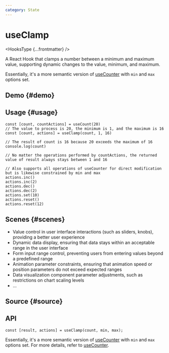 ```yaml
---
category: State
---
```


# useClamp


<HooksType {...frontmatter} />

A React Hook that clamps a number between a minimum and maximum value, supporting dynamic changes to the value, minimum, and maximum.

Essentially, it's a more semantic version of [useCounter](/reference/use-counter) with `min` and `max` options set.

## Demo \{#demo}


<App />

## Usage \{#usage}

```tsx
const [count, countActions] = useCount(20)
// The value to process is 20, the minimum is 1, and the maximum is 16
const [count, actions] = useClamp(count, 1, 16) 

// The result of count is 16 because 20 exceeds the maximum of 16
console.log(count)

// No matter the operations performed by countActions, the returned value of result always stays between 1 and 16

// Also supports all operations of useCounter for direct modification but is likewise constrained by min and max
actions.inc() 
actions.inc(2)
actions.dec()
actions.dec(2)
actions.set(10)
actions.reset()
actions.reset(12)
```

## Scenes \{#scenes}

- Value control in user interface interactions (such as sliders, knobs), providing a better user experience
- Dynamic data display, ensuring that data stays within an acceptable range in the user interface
- Form input range control, preventing users from entering values beyond a predefined range
- Animation parameter constraints, ensuring that animation speed or position parameters do not exceed expected ranges
- Data visualization component parameter adjustments, such as restrictions on chart scaling levels
- ...

## Source \{#source}


<Source />

## API

```tsx
const [result, actions] = useClamp(count, min, max);
```

Essentially, it's a more semantic version of [useCounter](/reference/use-counter) with `min` and `max` options set. For more details, refer to [useCounter](/reference/use-counter).
